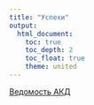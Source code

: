 ```yaml
---
title: "Успехи"
output: 
  html_document:
    toc: true
    toc_depth: 2
    toc_float: true
    theme: united
---
```

<a href="https://docs.google.com/spreadsheets/d/1mu4bvda7XuNgeQX_LmmTNjLyBfjS30jj7GwJ8sbfXj4/edit?usp=sharing" title=>Ведомость АКД</a>